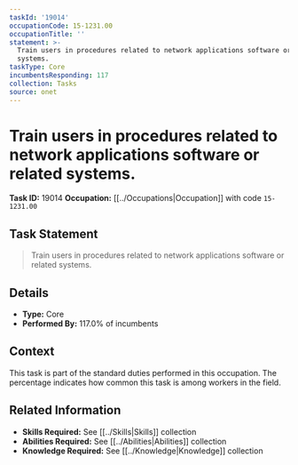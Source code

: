 ```yaml
---
taskId: '19014'
occupationCode: 15-1231.00
occupationTitle: ''
statement: >-
  Train users in procedures related to network applications software or related
  systems.
taskType: Core
incumbentsResponding: 117
collection: Tasks
source: onet
---
```

# Train users in procedures related to network applications software or related systems.

**Task ID:** 19014
**Occupation:** [[../Occupations|Occupation]] with code `15-1231.00`

## Task Statement

> Train users in procedures related to network applications software or related systems.

## Details

- **Type:** Core
- **Performed By:** 117.0% of incumbents

## Context

This task is part of the standard duties performed in this occupation. The percentage indicates how common this task is among workers in the field.

## Related Information

- **Skills Required:** See [[../Skills|Skills]] collection
- **Abilities Required:** See [[../Abilities|Abilities]] collection
- **Knowledge Required:** See [[../Knowledge|Knowledge]] collection
